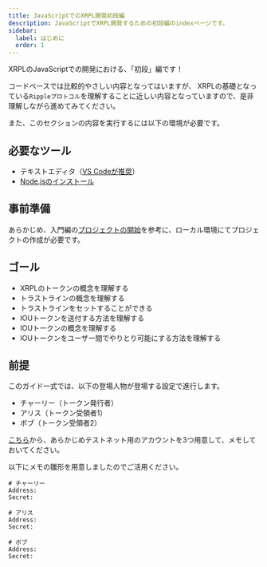 ```yaml
---
title: JavaScriptでのXRPL開発初段編
description: JavaScriptでXRPL開発するための初段編のindexページです。
sidebar:
  label: はじめに
  order: 1
---
```


XRPLのJavaScriptでの開発における、「初段」編です！

コードベースでは比較的やさしい内容となってはいますが、
XRPLの基礎となっている`Rippleプロトコル`を理解することに近しい内容となっていますので、是非理解しながら進めてみてください。

また、このセクションの内容を実行するには以下の環境が必要です。

## 必要なツール

- テキストエディタ（[VS Codeが推奨](/editor/install/)）
- [Node.jsのインストール](/getting-started/node-js/)

## 事前準備

あらかじめ、入門編の[プロジェクトの開始](/basics/javascript/started/)を参考に、ローカル環境にてプロジェクトの作成が必要です。

## ゴール

- XRPLのトークンの概念を理解する
- トラストラインの概念を理解する
- トラストラインをセットすることができる
- IOUトークンを送付する方法を理解する
- IOUトークンの概念を理解する
- IOUトークンをユーザー間でやりとり可能にする方法を理解する

## 前提

このガイド一式では、以下の登場人物が登場する設定で進行します。

- チャーリー（トークン発行者）
- アリス（トークン受領者1）
- ボブ（トークン受領者2）

[こちら](https://xrpl.org/resources/dev-tools/xrp-faucets/)から、あらかじめテストネット用のアカウントを3つ用意して、メモしておいてください。

以下にメモの雛形を用意しましたのでご活用ください。

```
# チャーリー
Address: 
Secret: 

# アリス
Address: 
Secret:

# ボブ
Address: 
Secret:
```

